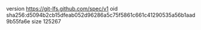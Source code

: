 version https://git-lfs.github.com/spec/v1
oid sha256:d5094b2cb15dfeab052d96286a5c75f5861c661c41290535a56b1aad9b55fa6e
size 125267
